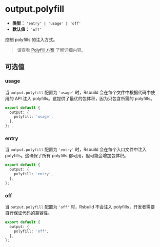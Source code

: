 # output.polyfill

- **类型：** `'entry' | 'usage' | 'off'`
- **默认值：** `'off'`

控制 polyfills 的注入方式。

> 请查看 [Polyfill 方案](/guide/advanced/browser-compatibility#polyfill-mode) 了解详细内容。

## 可选值

### usage

当 `output.polyfill` 配置为 `'usage'` 时，Rsbuild 会在每个文件中根据代码中使用的 API 注入 polyfills。这提供了最优的包体积，因为只包含所需的 polyfills。

```ts title="rsbuild.config.ts"
export default {
  output: {
    polyfill: 'usage',
  },
};
```

### entry

当 `output.polyfill` 配置为 `'entry'` 时，Rsbuild 会在每个入口文件中注入 polyfills。这确保了所有 polyfills 都可用，但可能会增加包体积。

```ts title="rsbuild.config.ts"
export default {
  output: {
    polyfill: 'entry',
  },
};
```

### off

当 `output.polyfill` 配置为 `'off'` 时，Rsbuild 不会注入 polyfills，开发者需要自行保证代码的兼容性。

```ts title="rsbuild.config.ts"
export default {
  output: {
    polyfill: 'off',
  },
};
```

